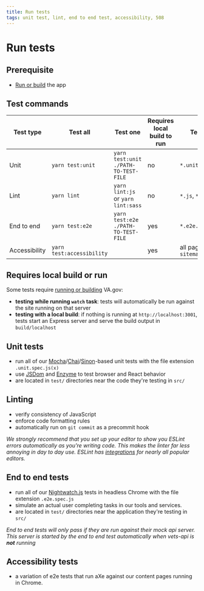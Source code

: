 ```yaml
---
title: Run tests
tags: unit test, lint, end to end test, accessibility, 508
---
```


# Run tests

## Prerequisite

- [Run or build](/getting-started/common-tasks/run-build) the app

## Test commands

| Test type | Test all | Test one | Requires local build to run| Test target | Modules used |
| --- | --- | --- | --- | --- | --- |
| Unit | `yarn test:unit` | `yarn test:unit ./PATH-TO-TEST-FILE` | no | `*.unit.spec.js(x)` | [Mocha](https://mochajs.org/), [Chai](http://chaijs.com/), [Sinon](https://sinonjs.org/), [JSDom](https://github.com/jsdom/jsdom), [Enzyme](https://airbnb.io/enzyme/) |
| Lint | `yarn lint` | `yarn lint:js` or `yarn lint:sass` | no | `*.js`, `*.scss` | [ESLint](https://eslint.org/), [Prettier](https://prettier.io/), [sass-lint](https://github.com/sasstools/sass-lint) |
| End to end | `yarn test:e2e` | `yarn test:e2e ./PATH-TO-TEST-FILE` | yes | `*.e2e.spec.js` | [Nightwatch.js](http://nightwatchjs.org/) |
 | Accessibility | `yarn test:accessibility` | | yes | all pages in `sitemap.xml` | [Nightwatch.js](http://nightwatchjs.org/) |

## Requires local build or run

Some tests require [running or building](/getting-started/common-tasks/run-build)
VA.gov:
- **testing while running `watch` task**: tests will automatically be run against the site running on that server
- **testing with a local build**: if nothing is running at `http://localhost:3001`, tests start an Express server and serve the build output in `build/localhost`

## Unit tests

- run all of our [Mocha](https://mochajs.org/)/[Chai](http://chaijs.com/)/[Sinon](https://sinonjs.org/)-based unit tests with the file extension `.unit.spec.js(x)`
- use [JSDom](https://github.com/jsdom/jsdom) and [Enzyme](https://airbnb.io/enzyme/) to test browser and React behavior
- are located in `test/` directories near the code they're testing in `src/`

## Linting

- verify consistency of JavaScript
- enforce code formatting rules
- automatically run on `git commit` as a precommit hook

_We strongly recommend that you set up your editor to show you ESLint errors automatically as you're writing code. This makes the linter far less annoying in day to day use. ESLint has [integrations](https://eslint.org/docs/user-guide/integrations) for nearly all popular editors._

## End to end tests

- run all of our [Nightwatch.js](http://nightwatchjs.org/) tests in headless Chrome with the file extension `.e2e.spec.js`
- simulate an actual user completing tasks in our tools and services.
- are located in `test/` directories near the application they're testing in `src/`

_End to end tests will only pass if they are run against their mock api server. This server is started by the end to end test automatically when vets-api is **not** running_

## Accessibility tests

- a variation of e2e tests that run aXe against our content pages running in Chrome.